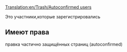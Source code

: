 [[Translation:en/Trash/Autoconfirmed users]]


Это участники,которые зарегистрировались
== Имеют права ==
правка частично защищённых страниц (autoconfirmed)